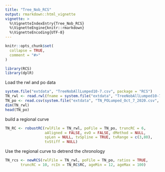 ```yaml
---
title: "Tree_Nob_RCS"
output: rmarkdown::html_vignette
vignette: >
  %\VignetteIndexEntry{Tree_Nob_RCS}
  %\VignetteEngine{knitr::rmarkdown}
  %\VignetteEncoding{UTF-8}
---
```


```r
knitr::opts_chunk$set(
  collapse = TRUE,
  comment = "#>"
)
```

```r
library(RCS)
library(dplR)
```

Load the rwl and po data

```r
system.file("extdata", "TreeNobAllLumped10-7.csv", package = "RCS")
TN_rwl <- read.rwl(fname = system.file("extdata", "TreeNobAllLumped10-7.csv", package = "RCS"))
TN_po <- read.csv(system.file("extdata", "TN_POLumped_Oct_7_2020.csv", package = "RCS"))
dim(TN_rwl)
head(TN_po)
```

build a regional curve

```r
TN_RC <- robustRC(rwlFile = TN_rwl, poFile = TN_po, truncRC = 6, 
                  aAligned = FALSE, evO = FALSE, dMethod = NULL,
                  spLen = NULL, tvSpline = TRUE, tvRange = c(3,80),
                  tvStiff = NULL)
```

Use the regional curve to detrend the chronology

```r
TN_rcs <- newRCS(rwlFile = TN_rwl, poFile = TN_po, ratios = TRUE,
       truncRC = 10, rcIn = TN_RC$RC, ageMin = 12, ageMax = 100)
```

